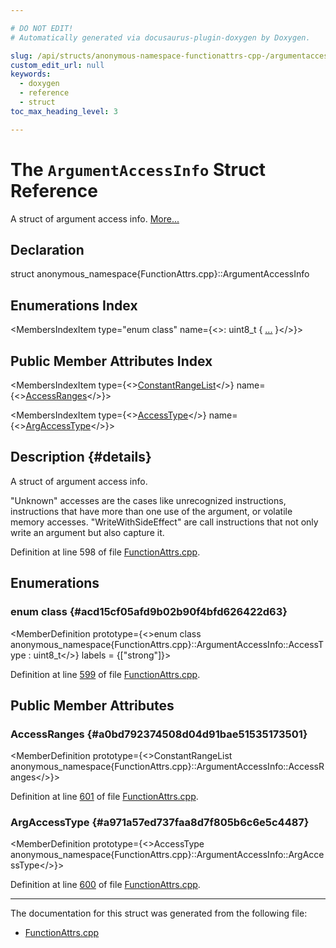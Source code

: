 ```yaml
---

# DO NOT EDIT!
# Automatically generated via docusaurus-plugin-doxygen by Doxygen.

slug: /api/structs/anonymous-namespace-functionattrs-cpp-/argumentaccessinfo
custom_edit_url: null
keywords:
  - doxygen
  - reference
  - struct
toc_max_heading_level: 3

---
```





# The `ArgumentAccessInfo` Struct Reference

<DoxygenPage pluginConfig={pluginConfig}>

A struct of argument access info. <a href="#details">More...</a>

## Declaration

<CodeBlock>struct anonymous_namespace{FunctionAttrs.cpp}::ArgumentAccessInfo</CodeBlock>

## Enumerations Index

<MembersIndex>

<MembersIndexItem
  type="enum class"
  name={<>: uint8&#95;t &#123; <a href="#acd15cf05afd9b02b90f4bfd626422d63">...</a> &#125;</>}>
</MembersIndexItem>

</MembersIndex>

## Public Member Attributes Index

<MembersIndex>

<MembersIndexItem
  type={<><a href="/docs/api/classes/llvm/constantrangelist">ConstantRangeList</a></>}
  name={<><a href="#a0bd792374508d04d91bae51535173501">AccessRanges</a></>}>
</MembersIndexItem>

<MembersIndexItem
  type={<><a href="#acd15cf05afd9b02b90f4bfd626422d63">AccessType</a></>}
  name={<><a href="#a971a57ed737faa8d7f805b6c6e5c4487">ArgAccessType</a></>}>
</MembersIndexItem>

</MembersIndex>

## Description {#details}

A struct of argument access info.

&quot;Unknown&quot; accesses are the cases like unrecognized instructions, instructions that have more than one use of the argument, or volatile memory accesses. &quot;WriteWithSideEffect&quot; are call instructions that not only write an argument but also capture it.

Definition at line 598 of file <a href="/docs/api/files/lib/lib/transforms/lib/transforms/ipo/functionattrs-cpp">FunctionAttrs.cpp</a>.

<SectionDefinition>

## Enumerations

### enum class  {#acd15cf05afd9b02b90f4bfd626422d63}

<MemberDefinition
  prototype={<>enum class anonymous_namespace&#123;FunctionAttrs.cpp&#125;::ArgumentAccessInfo::AccessType : uint8&#95;t</>}
 labels = {["strong"]}>

<EnumerationList title="Enumeration values">

<Link id="acd15cf05afd9b02b90f4bfd626422d63a1129c0e4d43f2d121652a7302712cff6" />
<EnumerationListItem name="Write">

</EnumerationListItem>

<Link id="acd15cf05afd9b02b90f4bfd626422d63aae0ba5587af11a8f25854380a9c9a52e" />
<EnumerationListItem name="WriteWithSideEffect">

</EnumerationListItem>

<Link id="acd15cf05afd9b02b90f4bfd626422d63a7a1a5f3e79fdc91edf2f5ead9d66abb4" />
<EnumerationListItem name="Read">

</EnumerationListItem>

<Link id="acd15cf05afd9b02b90f4bfd626422d63a88183b946cc5f0e8c96b2e66e1c74a7e" />
<EnumerationListItem name="Unknown">

</EnumerationListItem>

</EnumerationList>

Definition at line <a href="/docs/api/files/lib/lib/transforms/lib/transforms/ipo/functionattrs-cpp/#l00599">599</a> of file <a href="/docs/api/files/lib/lib/transforms/lib/transforms/ipo/functionattrs-cpp">FunctionAttrs.cpp</a>.
</MemberDefinition>

</SectionDefinition>

<SectionDefinition>

## Public Member Attributes

### AccessRanges {#a0bd792374508d04d91bae51535173501}

<MemberDefinition
  prototype={<>ConstantRangeList anonymous&#95;namespace&#123;FunctionAttrs.cpp&#125;::ArgumentAccessInfo::AccessRanges</>}>

Definition at line <a href="/docs/api/files/lib/lib/transforms/lib/transforms/ipo/functionattrs-cpp/#l00601">601</a> of file <a href="/docs/api/files/lib/lib/transforms/lib/transforms/ipo/functionattrs-cpp">FunctionAttrs.cpp</a>.
</MemberDefinition>

### ArgAccessType {#a971a57ed737faa8d7f805b6c6e5c4487}

<MemberDefinition
  prototype={<>AccessType anonymous&#95;namespace&#123;FunctionAttrs.cpp&#125;::ArgumentAccessInfo::ArgAccessType</>}>

Definition at line <a href="/docs/api/files/lib/lib/transforms/lib/transforms/ipo/functionattrs-cpp/#l00600">600</a> of file <a href="/docs/api/files/lib/lib/transforms/lib/transforms/ipo/functionattrs-cpp">FunctionAttrs.cpp</a>.
</MemberDefinition>

</SectionDefinition>

<hr/>

The documentation for this struct was generated from the following file:

<ul>
<li><a href="/docs/api/files/lib/lib/transforms/lib/transforms/ipo/functionattrs-cpp">FunctionAttrs.cpp</a></li>
</ul>

</DoxygenPage>
